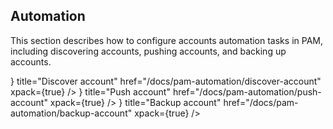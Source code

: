 ## Automation

This section describes how to configure accounts automation tasks in PAM, including discovering accounts, pushing accounts, and backing up accounts.

<Cards>
  <Card
    icon={<Icon name="discover"/>}
    title="Discover account"
    href="/docs/pam-automation/discover-account"
    xpack={true}
  />
  <Card
    icon={<Icon name="push"/>}
    title="Push account"
    href="/docs/pam-automation/push-account"
    xpack={true}
  />
  <Card
    icon={<Icon name="backup"/>}
    title="Backup account"
    href="/docs/pam-automation/backup-account"
    xpack={true}
  />
</Cards>
  